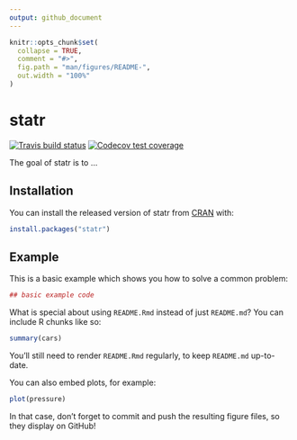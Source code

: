 ```yaml
---
output: github_document
---
```


<!-- README.md is generated from README.Rmd. Please edit that file -->

```r
knitr::opts_chunk$set(
  collapse = TRUE,
  comment = "#>",
  fig.path = "man/figures/README-",
  out.width = "100%"
)
```
# statr

<!-- badges: start -->
[![Travis build status](https://travis-ci.org/JayAchar/statr.svg?branch=master)](https://travis-ci.org/JayAchar/statr)
[![Codecov test coverage](https://codecov.io/gh/JayAchar/statr/branch/master/graph/badge.svg)](https://codecov.io/gh/JayAchar/statr?branch=master)
<!-- badges: end -->

The goal of statr is to ...

## Installation

You can install the released version of statr from [CRAN](https://CRAN.R-project.org) with:

``` r
install.packages("statr")
```

## Example

This is a basic example which shows you how to solve a common problem:

```r
## basic example code
```

What is special about using `README.Rmd` instead of just `README.md`? You can include R chunks like so:

```r
summary(cars)
```

You'll still need to render `README.Rmd` regularly, to keep `README.md` up-to-date.

You can also embed plots, for example:

```r
plot(pressure)
```

In that case, don't forget to commit and push the resulting figure files, so they display on GitHub!
